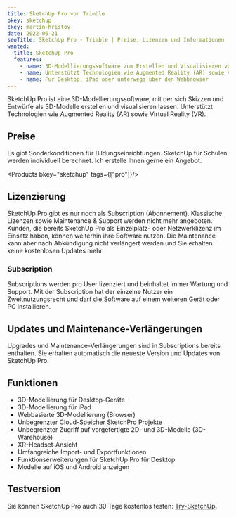 ```yaml
---
title: SketchUp Pro von Trimble
bkey: sketchup
ckey: martin-hristov
date: 2022-06-21
seoTitle: SketchUp Pro - Trimble | Preise, Lizenzen und Informationen
wanted:
  title: SketchUp Pro
  features:
    - name: 3D-Modellierungssoftware zum Erstellen und Visualisieren von Skizzen und Entwürfe als 3D-Modelle
    - name: Unterstützt Technologien wie Augmented Reality (AR) sowie Virtual Reality (VR)
    - name: Für Desktop, iPad oder unterwegs über den Webbrowser
---
```


<Intro>

SketchUp Pro ist eine 3D-Modellierungssoftware, mit der sich Skizzen und Entwürfe als 3D-Modelle erstellen und visualisieren lassen. Unterstützt Technologien wie Augmented Reality (AR) sowie Virtual Reality (VR).

</Intro>

<TOC />


## Preise

Es gibt Sonderkonditionen für Bildungseinrichtungen. SketchUp für Schulen werden individuell berechnet. Ich erstelle Ihnen gerne ein Angebot.


<Products bkey="sketchup" tags={["pro"]}/>


## Lizenzierung

SketchUp Pro gibt es nur noch als Subscription (Abonnement). Klassische Lizenzen sowie Maintenance & Support werden nicht mehr angeboten. Kunden, die bereits SketchUp Pro als Einzelplatz- oder Netzwerklizenz im Einsatz haben, können weiterhin ihre Software nutzen. Die Maintenance kann aber nach Abkündigung nicht verlängert werden und Sie erhalten keine kostenlosen Updates mehr.

### Subscription

Subscriptions werden pro User lizenziert und beinhaltet immer Wartung und Support. Mit der Subscription hat der einzelne Nutzer ein Zweitnutzungsrecht und darf die Software auf einem weiteren Gerät oder PC installieren.


## Updates und Maintenance-Verlängerungen

Upgrades und Maintenance-Verlängerungen sind in Subscriptions bereits enthalten. Sie erhalten automatisch die neueste Version und Updates von SketchUp Pro.

## Funktionen

- 3D-Modellierung für Desktop-Geräte
- 3D-Modellierung für iPad
- Webbasierte 3D-Modellierung (Browser)
- Unbegrenzter Cloud-Speicher SketchPro Projekte
- Unbegrenzter Zugriff auf vorgefertigte 2D- und 3D-Modelle (3D-Warehouse)
- XR-Headset-Ansicht
- Umfangreiche Import- und Exportfunktionen
- Funktionserweiterungen für SketchUp Pro für Desktop
- Modelle auf iOS und Android anzeigen

## Testversion

Sie können SketchUp Pro auch 30 Tage kostenlos testen: [Try-SketchUp](https://www.sketchup.com/de/try-sketchup).
